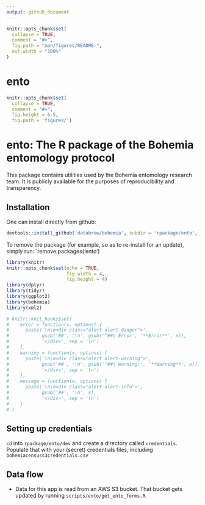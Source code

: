 ```yaml
---
output: github_document
---
```


<!-- README.md is generated from README.Rmd. Please edit that file -->

```r
knitr::opts_chunk$set(
  collapse = TRUE,
  comment = "#>",
  fig.path = "man/figures/README-",
  out.width = "100%"
)
```

# ento


<!-- README.md is generated from README.Rmd. Please edit that file -->

```r
knitr::opts_chunk$set(
  collapse = TRUE,
  comment = "#>",
  fig.height = 6.5,
  fig.path = 'figures/')
```

# ento: The R package of the Bohemia entomology protocol

This package contains utilities used by the Bohemia entomology research team. It is publicly available for the purposes of reproducibility and transparency.

## Installation

One can install directly from github:

```r
devtools::install_github('databrew/bohemia', subdir = 'rpackage/ento', dependencies = TRUE, force = TRUE)
```

To remove the package (for example, so as to re-install for an update), simply run: `remove.packages('ento')


```r
library(knitr)
knitr::opts_chunk$set(echo = TRUE,
                      fig.width = 4,
                      fig.height = 4)
library(dplyr)
library(tidyr)
library(ggplot2)
library(bohemia)
library(xml2)

# knitr::knit_hooks$set(
#    error = function(x, options) {
#      paste('\n\n<div class="alert alert-danger">',
#            gsub('##', '\n', gsub('^##\ Error', '**Error**', x)),
#            '</div>', sep = '\n')
#    },
#    warning = function(x, options) {
#      paste('\n\n<div class="alert alert-warning">',
#            gsub('##', '\n', gsub('^##\ Warning:', '**Warning**', x)),
#            '</div>', sep = '\n')
#    },
#    message = function(x, options) {
#      paste('\n\n<div class="alert alert-info">',
#            gsub('##', '\n', x),
#            '</div>', sep = '\n')
#    }
# )
```

## Setting up credentials

`cd` into `rpackage/ento/dev` and create a directory called `credentials`. Populate that with your (secret) credentials files, including `bohemiacensuss3credentials.csv`

## Data flow

- Data for this app is read from an AWS S3 bucket. That bucket gets updated by running `scripts/ento/get_ento_forms.R`.  
